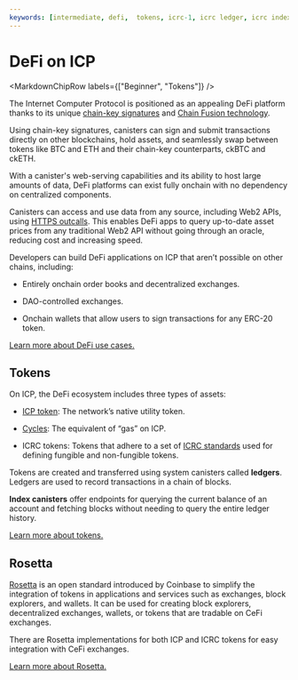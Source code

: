 ```yaml
---
keywords: [intermediate, defi,  tokens, icrc-1, icrc ledger, icrc index]
---
```



# DeFi on ICP

<MarkdownChipRow labels={["Beginner", "Tokens"]} />

The Internet Computer Protocol is positioned as an appealing DeFi platform thanks to its unique [chain-key signatures](/how-it-works/chain-key-technology) and [Chain Fusion technology](/docs/building-apps/chain-fusion/overview).

Using chain-key signatures, canisters can sign and submit transactions directly on other blockchains, hold assets, and seamlessly swap between tokens like BTC and ETH and their chain-key counterparts, ckBTC and ckETH.

With a canister's web-serving capabilities and its ability to host large amounts of data, DeFi platforms can exist fully onchain with no dependency on centralized components.

Canisters can access and use data from any source, including Web2 APIs, using [HTTPS outcalls](/docs/building-apps/network-features/using-http/https-outcalls/overview). This enables DeFi apps to query up-to-date asset prices from any traditional Web2 API without going through an oracle, reducing cost and increasing speed.

Developers can build DeFi applications on ICP that aren’t possible on other chains, including:

- Entirely onchain order books and decentralized exchanges.

- DAO-controlled exchanges.

- Onchain wallets that allow users to sign transactions for any ERC-20 token.

[Learn more about DeFi use cases.](/defi)

## Tokens
On ICP, the DeFi ecosystem includes three types of assets:

- [ICP token](/docs/building-apps/getting-started/tokens-and-cycles): The network’s native utility token.

- [Cycles](/docs/building-apps/getting-started/tokens-and-cycles): The equivalent of “gas” on ICP.

- ICRC tokens: Tokens that adhere to a set of [ICRC standards](/docs/defi/token-standards/) used for defining fungible and non-fungible tokens.

Tokens are created and transferred using system canisters called **ledgers**. Ledgers are used to record transactions in a chain of blocks.

**Index canisters** offer endpoints for querying the current balance of an account and fetching blocks without needing to query the entire ledger history.

[Learn more about tokens.](/docs/defi/create)

## Rosetta

[Rosetta](https://www.rosetta-api.org/) is an open standard introduced by Coinbase to simplify the integration of tokens in applications and services such as exchanges, block explorers, and wallets. It can be used for creating block explorers, decentralized exchanges, wallets, or tokens that are tradable on CeFi exchanges.

There are Rosetta implementations for both ICP and ICRC tokens for easy integration with CeFi exchanges.

[Learn more about Rosetta.](/docs/defi/rosetta/icp_rosetta/)
